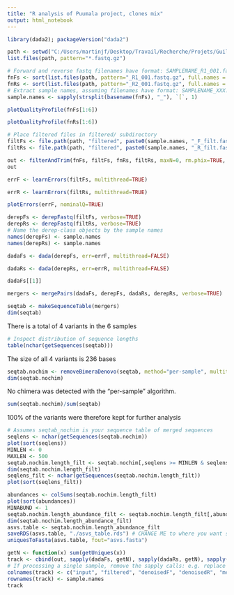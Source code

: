 ---
title: "R analysis of Puumala project, clones mix"
output: html_notebook
---



```{r}
library(dada2); packageVersion("dada2")
```

```{r}
path <- setwd("C:/Users/martinjf/Desktop/Travail/Recherche/Projets/Guillaume -puumala/Puumala_analysis/mix_clones/")
list.files(path, pattern="*.fastq.gz")
```

```{r}
# Forward and reverse fastq filenames have format: SAMPLENAME_R1_001.fastq and SAMPLENAME_R2_001.fastq
fnFs <- sort(list.files(path, pattern="_R1_001.fastq.gz", full.names = TRUE))
fnRs <- sort(list.files(path, pattern="_R2_001.fastq.gz", full.names = TRUE))
# Extract sample names, assuming filenames have format: SAMPLENAME_XXX.fastq.gz
sample.names <- sapply(strsplit(basename(fnFs), "_"), `[`, 1)
```

```{r}
plotQualityProfile(fnFs[1:6])
```
```{r}
plotQualityProfile(fnRs[1:6])
```
```{r}
# Place filtered files in filtered/ subdirectory
filtFs <- file.path(path, "filtered", paste0(sample.names, "_F_filt.fastq.gz"))
filtRs <- file.path(path, "filtered", paste0(sample.names, "_R_filt.fastq.gz"))
```

```{r}
out <- filterAndTrim(fnFs, filtFs, fnRs, filtRs, maxN=0, rm.phix=TRUE, compress=TRUE, multithread=FALSE) # On Windows set multithread=FALSE
out
```

```{r}
errF <- learnErrors(filtFs, multithread=TRUE)
```

```{r}
errR <- learnErrors(filtRs, multithread=TRUE)
```
```{r}
plotErrors(errF, nominalQ=TRUE)
```
```{r}
derepFs <- derepFastq(filtFs, verbose=TRUE)
derepRs <- derepFastq(filtRs, verbose=TRUE)
# Name the derep-class objects by the sample names
names(derepFs) <- sample.names
names(derepRs) <- sample.names
```

```{r}
dadaFs <- dada(derepFs, err=errF, multithread=FALSE)
```

```{r}
dadaRs <- dada(derepRs, err=errR, multithread=FALSE)
```

```{r}
dadaFs[[1]]
```

```{r}
mergers <- mergePairs(dadaFs, derepFs, dadaRs, derepRs, verbose=TRUE)
```
```{r}
seqtab <- makeSequenceTable(mergers)
dim(seqtab)
```
There is a total of 4 variants in the 6 samples

```{r}
# Inspect distribution of sequence lengths
table(nchar(getSequences(seqtab)))
```
The size of all 4 variants is 236 bases
```{r}
seqtab.nochim <- removeBimeraDenovo(seqtab, method="per-sample", multithread=FALSE, verbose=TRUE)
dim(seqtab.nochim)
```
No chimera was detected with the "per-sample" algorithm.
```{r}
sum(seqtab.nochim)/sum(seqtab)

```
100% of the variants were therefore kept for further analysis

```{r}
# Assumes seqtab_nochim is your sequence table of merged sequences
seqlens <- nchar(getSequences(seqtab.nochim))
plot(sort(seqlens))
MINLEN <- 0
MAXLEN <- 500
seqtab.nochim.length_filt <- seqtab.nochim[,seqlens >= MINLEN & seqlens <= MAXLEN]
dim(seqtab.nochim.length_filt)
seqlens_filt <- nchar(getSequences(seqtab.nochim.length_filt))
plot(sort(seqlens_filt))

abundances <- colSums(seqtab.nochim.length_filt)
plot(sort(abundances))
MINABUND <- 1
seqtab.nochim.length_abundance_filt <- seqtab.nochim.length_filt[,abundances >= MINABUND]
dim(seqtab.nochim.length_abundance_filt)
asvs.table <- seqtab.nochim.length_abundance_filt
saveRDS(asvs.table, "./asvs_table.rds") # CHANGE ME to where you want sequence table saved
uniquesToFasta(asvs.table, fout="asvs.fasta")

```

```{r}
getN <- function(x) sum(getUniques(x))
track <- cbind(out, sapply(dadaFs, getN), sapply(dadaRs, getN), sapply(mergers, getN), rowSums(seqtab.nochim))
# If processing a single sample, remove the sapply calls: e.g. replace sapply(dadaFs, getN) with getN(dadaFs)
colnames(track) <- c("input", "filtered", "denoisedF", "denoisedR", "merged", "nonchim")
rownames(track) <- sample.names
track
```

